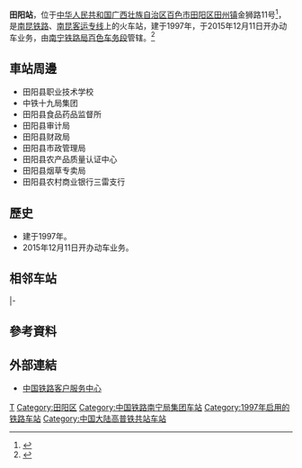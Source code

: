 {{Expand|time=2016-06-26T13:15:04+00:00}}
{{Infobox China railway station
|车站名称 =田阳站
|图片 = Tianyang-station.jpg
|图片介绍 = 
|车站拼音 = Tianyang
|英文名称 = Tianyang Railway Station
|车站代码 = 49355<ref>{{cite book|title=中华人民共和国铁路车站代码（GB/T 10302-2010）|publisher=中国标准出版社|year=2010|isbn=155066140495|ignore-isbn-error=true|pages=35}}</ref>
|电报码 = TRZ<ref>{{cite book|author=铁道部电子计算技术中心, 铁道部运输局|title=铁路车站站名代码表：TMIS使用|publisher=中国铁道出版社|location=北京|year=1998|isbn=9787113030995|pages=117}}</ref><ref>{{cite book|author=[[中华人民共和国铁道部|中华人民共和国铁道部]]|title=铁路电报站名略号（2012）|publisher=中国铁道出版社|location=北京|year=2012|unified=15113·3468|pages=126}}</ref>
|拼音码 = TYA
|车站类型 = 
|始建时间 = 
|开通运营 = 1997年12月2日
|车站位置 = [[广西壮族自治区|广西壮族自治区]][[百色市|百色市]][[田阳区|田阳区]][[田州镇|田州镇]]金狮路11号
|坐标 = {{coord|23.768789|106.932344|display=inline,title}}
|归属 = [[南宁铁路局|南宁铁路局]][[百色车务段|百色车务段]]
|线路 = [[南昆铁路|南昆铁路]]、[[南昆客运专线|南昆客运专线]]
|车站等级 = [[四等站_(中铁)|四等站]]
|月台数目 = 
|股道数目 = 
}}
'''田阳站'''，位于[[中华人民共和国|中华人民共和国]][[广西壮族自治区|广西壮族自治区]][[百色市|百色市]][[田阳区|田阳区]][[田州镇|田州镇]]金狮路11号<ref>{{cite web|url=http://www.12306.cn/mormhweb/kyyyz/nanning/201001/t20100124_1186.html|title=南宁局集团公司客运站数据(车站)|publisher=[[中国铁路客户服务中心|中国铁路客户服务中心]]|accessdate=2018-05-25|archive-date=2017-12-05|archive-url=https://web.archive.org/web/20171205155738/http://www.12306.cn/mormhweb/kyyyz/nanning/201001/t20100124_1186.html|dead-url=no}}</ref>，是[[南昆铁路|南昆铁路]]、[[南昆客运专线|南昆客运专线]]上的火车站，建于1997年，于2015年12月11日开办动车业务，由[[南宁铁路局|南宁铁路局]][[百色车务段|百色车务段]]管辖。<ref>{{Cite web |url=http://search.huochepiao.com/huochezhan/jieshao/1295.htm |title=田阳火车站介绍 |accessdate=2016-06-26 |archive-date=2016-08-02 |archive-url=https://web.archive.org/web/20160802162221/http://search.huochepiao.com/huochezhan/jieshao/1295.htm |dead-url=no }}</ref>
==車站周邊==
* 田阳县职业技术学校
* 中铁十九局集团
* 田阳县食品药品监督所
* 田阳县审计局
* 田阳县财政局
* 田阳县市政管理局
* 田阳县农产品质量认证中心
* 田阳县烟草专卖局
* 田阳县农村商业银行三雷支行

==歷史==
* 建于1997年。
* 2015年12月11日开办动车业务。

==相邻车站==
{{start rail box|[[File:China_Railways.svg|16px]] [[中国铁路|中国铁路]]}}
{{s-inop|[[那宁站|那宁站]]|{{站|南宁}}方向}}
{{s-line|[[南昆铁路|南昆铁路]]<br />田阳站}}
{{s-inop|[[坡圩站|坡圩站]]|{{站|昆明}}方向}}
|-
{{s-inop|[[田东北站|田东北站]]|{{站|南宁}}方向}}
{{s-line|[[南昆客运专线|南昆客运专线]]<br />← 24km 田阳站 31km →}}
{{s-inop|[[百色站|百色站]]|{{站|昆明}}方向}}
{{s-end}}

==參考資料==
{{reflist}}
==外部連結==
* [http://www.12306.cn/mormhweb/ 中国铁路客户服务中心] {{Wayback|url=http://www.12306.cn/mormhweb/ |date=20180205163941 }}
{{南昆铁路}}
{{南昆客运专线}}
[[Category:百色市铁路车站|T]]
[[Category:田阳区|Category:田阳区]]
[[Category:中国铁路南宁局集团车站|Category:中国铁路南宁局集团车站]]
[[Category:1997年启用的铁路车站|Category:1997年启用的铁路车站]]
[[Category:中国大陆高普铁共站车站|Category:中国大陆高普铁共站车站]]